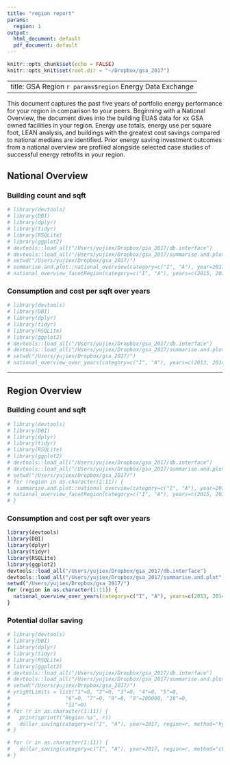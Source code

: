 ```yaml
---
title: "region report"
params:
  region: 1
output:
  html_document: default
  pdf_document: default
---
```


```r
knitr::opts_chunk$set(echo = FALSE)
knitr::opts_knit$set(root.dir = "~/Dropbox/gsa_2017")
```

---
title: GSA Region `r params$region` Energy Data Exchange
---

This document captures the past five years of portfolio energy performance for your region in comparison to your peers. Beginning with a National Overview, the document dives into the building EUAS data for xx GSA owned facilities in your region. Energy use
totals, energy use per square foot, LEAN analysis, and buildings with the greatest cost savings compared to national medians are identified. Prior energy saving investment outcomes from a national overview are profiled alongside selected case studies of
successful energy retrofits in your region.

## National Overview

### Building count and sqft

```r
# library(devtools)
# library(DBI)
# library(dplyr)
# library(tidyr)
# library(RSQLite)
# library(ggplot2)
# devtools::load_all("/Users/yujiex/Dropbox/gsa_2017/db.interface")
# devtools::load_all("/Users/yujiex/Dropbox/gsa_2017/summarise.and.plot")
# setwd("/Users/yujiex/Dropbox/gsa_2017/")
# summarise.and.plot::national_overview(category=c("I", "A"), year=2017, pal_values = c("#FFFFB3", "#8DD3C7"))
# national_overview_facetRegion(category=c("I", "A"), years=c(2015, 2017))
```

### Consumption and cost per sqft over years

```r
# library(devtools)
# library(DBI)
# library(dplyr)
# library(tidyr)
# library(RSQLite)
# library(ggplot2)
# devtools::load_all("/Users/yujiex/Dropbox/gsa_2017/db.interface")
# devtools::load_all("/Users/yujiex/Dropbox/gsa_2017/summarise.and.plot")
# setwd("/Users/yujiex/Dropbox/gsa_2017/")
# national_overview_over_years(category=c("I", "A"), years=c(2013, 2014, 2015, 2016, 2017), pal="Set3")
```

---

## Region Overview

### Building count and sqft

```r
# library(devtools)
# library(DBI)
# library(dplyr)
# library(tidyr)
# library(RSQLite)
# library(ggplot2)
# devtools::load_all("/Users/yujiex/Dropbox/gsa_2017/db.interface")
# devtools::load_all("/Users/yujiex/Dropbox/gsa_2017/summarise.and.plot")
# setwd("/Users/yujiex/Dropbox/gsa_2017/")
# for (region in as.character(1:11)) {
#  summarise.and.plot::national_overview(category=c("I", "A"), year=2017, pal_values = c("#FFFFB3", "#8DD3C7"), region=region)
# national_overview_facetRegion(category=c("I", "A"), years=c(2015, 2017), region=region)
# }
```

### Consumption and cost per sqft over years

```r
library(devtools)
library(DBI)
library(dplyr)
library(tidyr)
library(RSQLite)
library(ggplot2)
devtools::load_all("/Users/yujiex/Dropbox/gsa_2017/db.interface")
devtools::load_all("/Users/yujiex/Dropbox/gsa_2017/summarise.and.plot")
setwd("/Users/yujiex/Dropbox/gsa_2017/")
for (region in as.character(1:11)) {
  national_overview_over_years(category=c("I", "A"), years=c(2013, 2014, 2015, 2016, 2017), region=region, pal="Set3")
}
```

### Potential dollar saving
```r
# library(devtools)
# library(DBI)
# library(dplyr)
# library(tidyr)
# library(RSQLite)
# library(ggplot2)
# devtools::load_all("/Users/yujiex/Dropbox/gsa_2017/db.interface")
# devtools::load_all("/Users/yujiex/Dropbox/gsa_2017/summarise.and.plot")
# setwd("/Users/yujiex/Dropbox/gsa_2017/")
# yrightLimits = list("1"=0, "2"=0, "3"=0, "4"=0, "5"=0,
#                  "6"=0, "7"=0, "8"=0, "9"=200000, "10"=0,
#                  "11"=0)
# for (r in as.character(1:11)) {
#   print(sprintf("Region %s", r))
#   dollar_saving(category=c("I", "A"), year=2017, region=r, method="hybrid", legendloc="bottom", topn=8, botn=7, yrightLimit=yrightLimits[[r]], yleftLimit=0, hjust=0)
# }

# for (r in as.character(1:11)) {
#   dollar_saving(category=c("I", "A"), year=2017, region=r, method="cbecs")
# }
```